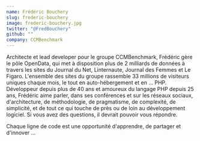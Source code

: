 ```yaml
---
name: Frédéric Bouchery
slug: frederic-bouchery
image: frederic-bouchery.jpg
twitter: "@FredBouchery"
github: ""
company: CCMBenchmark
---
```


Architecte et lead developer pour le groupe CCMBenchmark, Frédéric gère le pôle OpenData, qui met à disposition plus de 2 milliards de données à travers les sites du Journal du Net, Linternaute, Journal des Femmes et Le Figaro. L'ensemble des sites du groupe rassemble 33 millions de visiteurs uniques chaque mois, le tout en auto-hébergement et en ... PHP. Développeur depuis plus de 40 ans et amoureux du langage PHP depuis 25 ans, Frédéric aime parler, dans ses conférences et sur les réseaux sociaux, d'architecture, de méthodologie, de pragmatisme, de complexité, de simplicité, et de tout ce qui touche de près ou de loin au développement logiciel. Si vous avez des questions, il devrait pouvoir vous répondre.

Chaque ligne de code est une opportunité d'apprendre, de partager et d'innover ...
